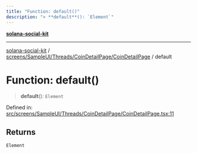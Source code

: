 ```yaml
---
title: "Function: default()"
description: "> **default**(): `Element`"
---
```


[**solana-social-kit**](../../../../../../README.mdx)

***

[solana-social-kit](../../../../../../README.mdx) / [screens/SampleUI/Threads/CoinDetailPage/CoinDetailPage](../README.mdx) / default

# Function: default()

> **default**(): `Element`

Defined in: [src/screens/SampleUI/Threads/CoinDetailPage/CoinDetailPage.tsx:11](https://github.com/SendArcade/solana-app-kit/blob/bd4b3556b8f469c27ebb06f4df65b3a36b43ba3b/src/screens/SampleUI/Threads/CoinDetailPage/CoinDetailPage.tsx#L11)

## Returns

`Element`
